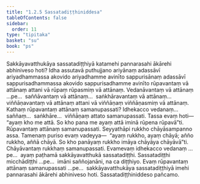 ```yaml
---
title: "1.2.5 Sassatadiṭṭhiniddesa"
tableOfContents: false
sidebar:
  order: 11
type: "tipitaka"
basket: "su"
book: "ps"
---
```



<DynamicBreadcrumb />

<Division number="138" book="ps">

<Paragraph number="780" book="ps">
Sakkāyavatthukāya sassatadiṭṭhiyā katamehi pannarasahi ākārehi abhiniveso hoti? Idha assutavā puthujjano ariyānaṃ adassāvī ariyadhammassa akovido ariyadhamme avinīto sappurisānaṃ adassāvī sappurisadhammassa akovido sappurisadhamme avinīto rūpavantaṃ vā attānaṃ attani vā rūpaṃ rūpasmiṃ vā attānaṃ. Vedanāvantaṃ vā attānaṃ …pe…  saññāvantaṃ vā attānaṃ…  saṅkhāravantaṃ vā attānaṃ…  viññāṇavantaṃ vā attānaṃ attani vā viññāṇaṃ viññāṇasmiṃ vā attānaṃ.
</Paragraph>

<Paragraph number="781" book="ps">
Kathaṃ <Emphasis>rūpavantaṃ attānaṃ samanupassati?</Emphasis> Idhekacco vedanaṃ…  saññaṃ…  saṅkhāre…  viññāṇaṃ attato samanupassati. Tassa evaṃ hoti—  “ayaṃ kho me attā. So kho pana me ayaṃ attā iminā rūpena rūpavā”ti. Rūpavantaṃ attānaṃ samanupassati. Seyyathāpi rukkho chāyāsampanno assa. Tamenaṃ puriso evaṃ vadeyya—  “ayaṃ rukkho, ayaṃ chāyā; añño rukkho, aññā chāyā. So kho panāyaṃ rukkho imāya chāyāya chāyāvā”ti. Chāyāvantaṃ rukkhaṃ samanupassati. Evamevaṃ idhekacco vedanaṃ …pe…  ayaṃ paṭhamā sakkāyavatthukā sassatadiṭṭhi. Sassatadiṭṭhi micchādiṭṭhi …pe…  imāni saññojanāni, na ca diṭṭhiyo. Evaṃ rūpavantaṃ attānaṃ samanupassati …pe…  sakkāyavatthukāya sassatadiṭṭhiyā imehi pannarasahi ākārehi abhiniveso hoti.

</Paragraph>
</Division>

<Paragraph number="782" type="center" book="ps">
Sassatadiṭṭhiniddeso pañcamo.
</Paragraph>